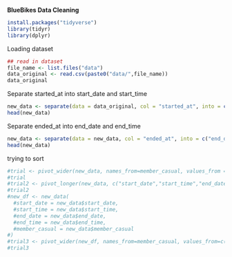 **BlueBikes Data Cleaning**

```r
install.packages("tidyverse")
library(tidyr) 
library(dplyr) 
```

Loading dataset

```r
## read in dataset
file_name <- list.files("data")
data_original <- read.csv(paste0("data/",file_name))
data_original
```

Separate started_at into start_date and start_time

```r
new_data <- separate(data = data_original, col = "started_at", into = c("start_date", "start_time"), sep = " ")
head(new_data)
```

Separate ended_at into end_date and end_time

```r
new_data <- separate(data = new_data, col = "ended_at", into = c("end_date", "end_time"), sep = " ")
head(new_data)
```

trying to sort

```r
#trial <- pivot_wider(new_data, names_from=member_casual, values_from = c("start_date","start_time","end_date","end_time"))
#trial
#trial2 <- pivot_longer(new_data, c("start_date","start_time","end_date","end_time"), names_to="times", values_to="member_casual")
#trial2
#new_df <- new_data(
  #start_date = new_data$start_date,
  #start_time = new_data$start_time,
  #end_date = new_data$end_date,
  #end_time = new_data$end_time,
  #member_casual = new_data$member_casual
#)
#trial3 <- pivot_wider(new_df, names_from=member_casual, values_from=c("start_date","start_time","end_date","end_time"))
#trial3
```
